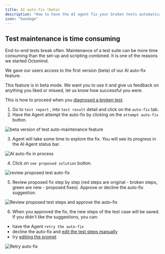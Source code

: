 ```yaml
---
title: AI auto-fix (beta)
description: "How to have the AI agent fix your broken tests automatically"
icon: "bandage"
---
```


## Test maintenance is time consuming

End-to-end tests break often. Maintenance of a test suite can be more time consuming than the set-up and scripting combined. It is one of the reasons we started Octomind.

We gave our users access to the first version (beta) of our AI auto-fix feature.

This feature is in beta mode. We want you to use it and give us feedback on anything you liked or missed, let us know how successful you were.

This is how to proceed when you [diagnosed a broken test](/maintain/maintain-tests.mdx).

1. Go to `test report` , into `test result` detail and click on the `auto-fix` tab.
2. Have the Agent attempt the auto-fix by clicking on the `attempt auto-fix` button.

<Frame caption="Agent auto-fix in beta version, 12/2024">
  <img
    src="/images/changelog/auto-fix-bubbles.png"
    alt="beta version of test auto-maintenance feature"
    width={500}
  />
</Frame>

3. Agent will take some time to explore the fix. You will see its progress in the AI Agent status bar.

<Frame caption="AI auto-fix in process, 12/2024">
  <img
    src="/images/maintain/autofix-processed.png"
    alt="AI auto-fix in process"
  />
</Frame>

4. Click on `see proposed solution` button.

<Frame caption="Review proposed solution for the test auto-fix, 12/2024">
  <img
    src="/images/maintain/review-fix.png"
    alt="review proposed test auto-fix"
  />
</Frame>

5. Review proposed fix step by step (red steps are original - broken steps, green are new - proposed fixes). Approve or decline the auto-fix suggestion.

<Frame caption="Review proposed test steps and approve the auto-fix, 12/2024">
  <img
    src="/images/maintain/autofix-results.png"
    alt="Review proposed test steps and approve the auto-fix"
  />
</Frame>

6. When you approved the fix, the new steps of the test case will be saved. If you didn't like the suggestions, you can:

- have the Agent `retry the auto-fix`
- decline the auto-fix and [edit the test steps manually](/get-started/edit-test-case)
- try [editing the prompt](/guides/test-debugging-2)

<Frame caption="Retry auto-fix button, 12/2024">
  <img src="/images/maintain/retry-autofix.png" alt="Retry auto-fix" />
</Frame>
